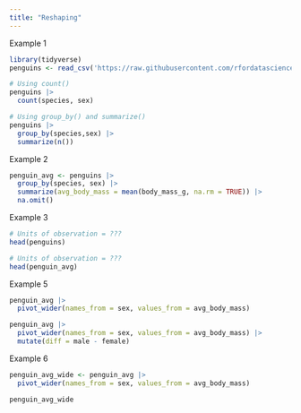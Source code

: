 ```yaml
---
title: "Reshaping"
---
```


Example 1

```r
library(tidyverse)
penguins <- read_csv('https://raw.githubusercontent.com/rfordatascience/tidytuesday/master/data/2020/2020-07-28/penguins.csv')
```

```r
# Using count()
penguins |> 
  count(species, sex)
```

```r
# Using group_by() and summarize()
penguins |> 
  group_by(species,sex) |>
  summarize(n())
```

Example 2

```r
penguin_avg <- penguins |> 
  group_by(species, sex) |> 
  summarize(avg_body_mass = mean(body_mass_g, na.rm = TRUE)) |> 
  na.omit()
```

Example 3

```r
# Units of observation = ???
head(penguins)
```

```r
# Units of observation = ???
head(penguin_avg)
```

Example 5

```r
penguin_avg |> 
  pivot_wider(names_from = sex, values_from = avg_body_mass)
```

```r
penguin_avg |> 
  pivot_wider(names_from = sex, values_from = avg_body_mass) |> 
  mutate(diff = male - female)
```

Example 6

```r
penguin_avg_wide <- penguin_avg |> 
  pivot_wider(names_from = sex, values_from = avg_body_mass)

penguin_avg_wide
```
